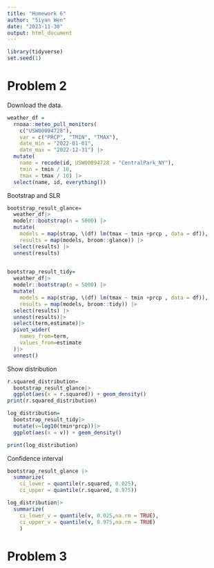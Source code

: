 ```yaml
---
title: "Homework 6"
author: "Siyan Wen"
date: "2023-11-30"
output: html_document
---
```


```r
library(tidyverse)
set.seed(1)
```
# Problem 2
Download the data.
```r
weather_df = 
  rnoaa::meteo_pull_monitors(
    c("USW00094728"),
    var = c("PRCP", "TMIN", "TMAX"), 
    date_min = "2022-01-01",
    date_max = "2022-12-31") |>
  mutate(
    name = recode(id, USW00094728 = "CentralPark_NY"),
    tmin = tmin / 10,
    tmax = tmax / 10) |>
  select(name, id, everything())
```
Bootstrap and SLR 
```r
bootstrap_result_glance=
  weather_df|>
  modelr::bootstrap(n = 5000) |> 
  mutate(
    models = map(strap, \(df) lm(tmax ~ tmin +prcp , data = df)),
    results = map(models, broom::glance)) |> 
  select(results) |> 
  unnest(results)
  

bootstrap_result_tidy=
  weather_df|>
  modelr::bootstrap(n = 5000) |> 
  mutate(
    models = map(strap, \(df) lm(tmax ~ tmin +prcp , data = df)),
    results = map(models, broom::tidy)) |> 
  select(results) |> 
  unnest(results)|>
  select(term,estimate)|>
  pivot_wider(
    names_from=term,
    values_from=estimate
  )|>
  unnest()

```
Show distribution
```r
r.squared_distribution=
  bootstrap_result_glance|>
  ggplot(aes(x = r.squared)) + geom_density()
print(r.squared_distribution)

log_distribution=
  bootstrap_result_tidy|>
  mutate(v=log10(tmin*prcp))|>
  ggplot(aes(x = v)) + geom_density()

print(log_distribution)
```
Confidence interval
```r
bootstrap_result_glance |> 
  summarize(
    ci_lower = quantile(r.squared, 0.025), 
    ci_upper = quantile(r.squared, 0.975))

log_distribution|>
  summarize(
    ci_lower_v = quantile(v, 0.025,na.rm = TRUE), 
    ci_upper_v = quantile(v, 0.975,na.rm = TRUE)
    )
```
# Problem 3
```r
```